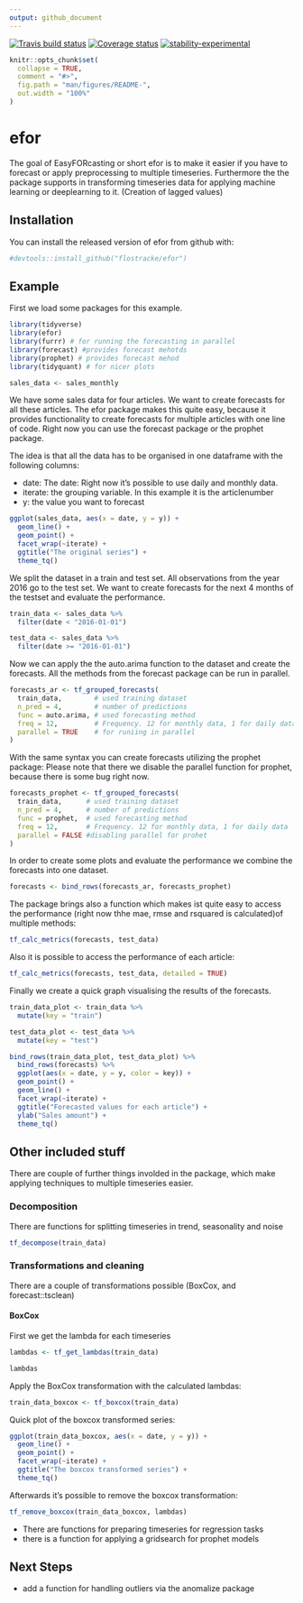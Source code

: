 ```yaml
---
output: github_document
---
```


<!-- README.md is generated from README.Rmd. Please edit that file -->

[![Travis build status](https://travis-ci.org/flostracke/efor.svg?branch=master)](https://travis-ci.org/flostracke/efor)
[![Coverage status](https://codecov.io/gh/flostracke/efor/branch/master/graph/badge.svg)](https://codecov.io/github/flostracke/efor?branch=master)
[![stability-experimental](https://img.shields.io/badge/stability-experimental-orange.svg)](https://github.com/joethorley/stability-badges#experimental)


```r
knitr::opts_chunk$set(
  collapse = TRUE,
  comment = "#>",
  fig.path = "man/figures/README-",
  out.width = "100%"
)
```
# efor

The goal of EasyFORcasting or short efor is to make it easier if you have to forecast or apply preprocessing to multiple timeseries.
Furthermore the the package supports in transforming timeseries data for applying machine learning or deeplearning to it.
(Creation of lagged values)

## Installation

You can install the released version of efor from github with:

``` r
#devtools::install_github("flostracke/efor")
```

## Example

First we load some packages for this example.
```r

library(tidyverse)
library(efor)
library(furrr) # for running the forecasting in parallel
library(forecast) #provides forecast mehotds
library(prophet) # provides forecast mehod
library(tidyquant) # for nicer plots

sales_data <- sales_monthly
```

We have some sales data for four articles. We want to create forecasts for all these articles.
The efor package makes this quite easy, because it provides functionality to create forecasts
for multiple articles with one line of code. Right now you can use the forecast package or 
the prophet package.

The idea is that all the data has to be organised in one dataframe with the following columns:

- date: The date: Right now it's possible to use daily and monthly data.
- iterate: the grouping variable. In this example it is the articlenumber
- y: the value you want to forecast

```r

ggplot(sales_data, aes(x = date, y = y)) +
  geom_line() +
  geom_point() +
  facet_wrap(~iterate) +
  ggtitle("The original series") +
  theme_tq() 
```

We split the dataset in a train and test set. All observations from the year 2016
go to the test set. We want to create forecasts for the next 4 months of the testset 
and evaluate the performance.

```r
train_data <- sales_data %>% 
  filter(date < "2016-01-01")

test_data <- sales_data %>% 
  filter(date >= "2016-01-01")
```

Now we can apply the the auto.arima function to the dataset and create the 
forecasts. All the methods from the forecast package can be run in parallel.

```r
forecasts_ar <- tf_grouped_forecasts(
  train_data,        # used training dataset
  n_pred = 4,        # number of predictions
  func = auto.arima, # used forecasting method
  freq = 12,         # Frequency. 12 for monthly data, 1 for daily data,
  parallel = TRUE    # for runiing in parallel
)
```

With the same syntax you can create forecasts utilizing the prophet package:
Please note that there we disable the parallel function for prophet, because there 
is some bug right now.

```r
forecasts_prophet <- tf_grouped_forecasts(
  train_data,      # used training dataset
  n_pred = 4,      # number of predictions
  func = prophet,  # used forecasting method
  freq = 12,       # Frequency. 12 for monthly data, 1 for daily data
  parallel = FALSE #disabling parallel for prohet
)
```

In order to create some plots and evaluate the performance we combine the forecasts
into one dataset.

```r
forecasts <- bind_rows(forecasts_ar, forecasts_prophet)
```

The package brings also a function which makes ist quite easy to access the performance (right now thhe mae, rmse and rsquared is calculated)of multiple methods:

```r
tf_calc_metrics(forecasts, test_data)
```

Also it is possible to access the performance of each article:

```r
tf_calc_metrics(forecasts, test_data, detailed = TRUE)
```

Finally we create a quick graph visualising the results of the forecasts.

```r
train_data_plot <- train_data %>% 
  mutate(key = "train")

test_data_plot <- test_data %>% 
  mutate(key = "test")

bind_rows(train_data_plot, test_data_plot) %>% 
  bind_rows(forecasts) %>% 
  ggplot(aes(x = date, y = y, color = key)) +
  geom_point() +
  geom_line() +
  facet_wrap(~iterate) +
  ggtitle("Forecasted values for each article") +
  ylab("Sales amount") +
  theme_tq() 
```

## Other included stuff

There are couple of further things involded in the package, 
which make applying techniques to multiple timeseries easier.

### Decomposition

There are functions for splitting timeseries in trend, seasonality and noise
```r
tf_decompose(train_data)
```

### Transformations and cleaning

There are a couple of transformations possible (BoxCox, and forecast::tsclean)

#### BoxCox 

First we get the lambda for each timeseries
```r
lambdas <- tf_get_lambdas(train_data)

lambdas
```

Apply the BoxCox transformation with the calculated lambdas:

```r
train_data_boxcox <- tf_boxcox(train_data)
```

Quick plot of the boxcox transformed series:

```r
ggplot(train_data_boxcox, aes(x = date, y = y)) +
  geom_line() +
  geom_point() +
  facet_wrap(~iterate) +
  ggtitle("The boxcox transformed series") +
  theme_tq()
```


Afterwards it's possible to remove the boxcox transformation:

```r
tf_remove_boxcox(train_data_boxcox, lambdas)
```
 
 
- There are functions for preparing timeseries for regression tasks 
- there is a function for applying a gridsearch for prophet models

## Next Steps

- add a function for handling outliers via the anomalize package




